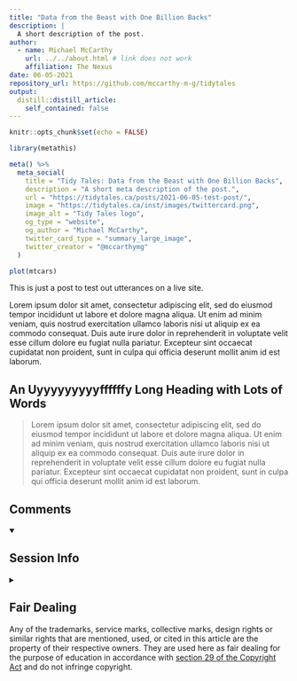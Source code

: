 ```yaml
---
title: "Data from the Beast with One Billion Backs"
description: |
  A short description of the post.
author:
  - name: Michael McCarthy 
    url: ../../about.html # link does not work
    affiliation: The Nexus
date: 06-05-2021
repository_url: https://github.com/mccarthy-m-g/tidytales
output:
  distill::distill_article:
    self_contained: false
---
```


```r
knitr::opts_chunk$set(echo = FALSE)
```

```r
library(metathis)

meta() %>%
  meta_social(
    title = "Tidy Tales: Data from the Beast with One Billion Backs",
    description = "A short meta description of the post.",
    url = "https://tidytales.ca/posts/2021-06-05-test-post/",
    image = "https://tidytales.ca/inst/images/twittercard.png",
    image_alt = "Tidy Tales logo",
    og_type = "website",
    og_author = "Michael McCarthy",
    twitter_card_type = "summary_large_image",
    twitter_creator = "@mccarthymg"
  )
```

```r
plot(mtcars)
```

This is just a post to test out utterances on a live site.

Lorem ipsum dolor sit amet, consectetur adipiscing elit, sed do eiusmod tempor incididunt ut labore et dolore magna aliqua. Ut enim ad minim veniam, quis nostrud exercitation ullamco laboris nisi ut aliquip ex ea commodo consequat. Duis aute irure dolor in reprehenderit in voluptate velit esse cillum dolore eu fugiat nulla pariatur. Excepteur sint occaecat cupidatat non proident, sunt in culpa qui officia deserunt mollit anim id est laborum.

## An Uyyyyyyyyyffffffy Long Heading with Lots of Words

> Lorem ipsum dolor sit amet, consectetur adipiscing elit, sed do eiusmod tempor incididunt ut labore et dolore magna aliqua. Ut enim ad minim veniam, quis nostrud exercitation ullamco laboris nisi ut aliquip ex ea commodo consequat. Duis aute irure dolor in reprehenderit in voluptate velit esse cillum dolore eu fugiat nulla pariatur. Excepteur sint occaecat cupidatat non proident, sunt in culpa qui officia deserunt mollit anim id est laborum.

## Comments {.appendix}

<details open class="comment-section">
   <summary>
   </summary>
</details>

## Session Info {.appendix}

<details class="session-info">
   <summary>
   </summary>
```r
sessionInfo()
```
</details>

## Fair Dealing {.appendix}

Any of the trademarks, service marks, collective marks, design rights or similar rights that are mentioned, used, or cited in this article are the property of their respective owners. They are used here as fair dealing for the purpose of education in accordance with [section 29 of the Copyright Act](https://laws-lois.justice.gc.ca/eng/acts/c-42/page-8.html#h-103270) and do not infringe copyright.
